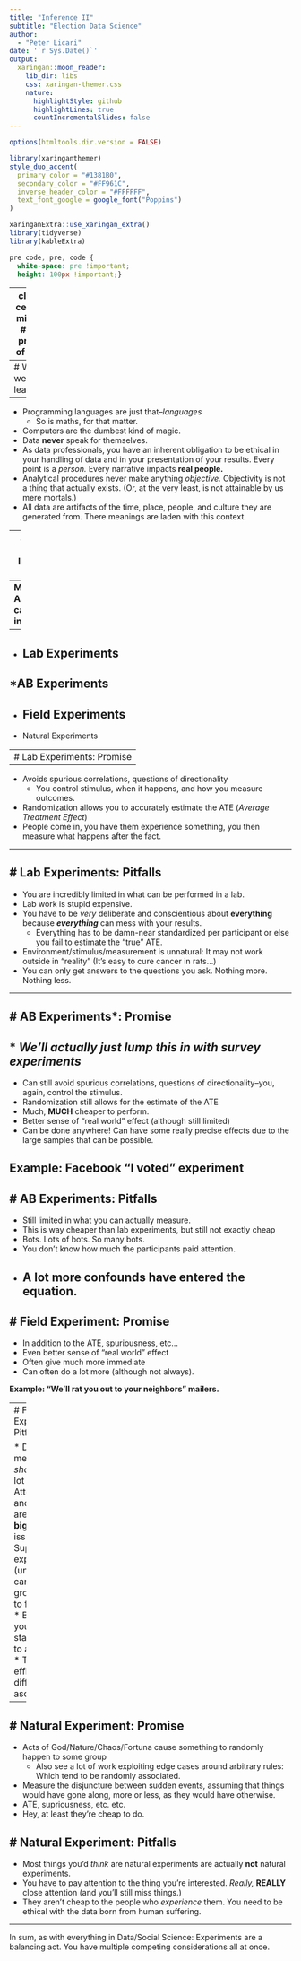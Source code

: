 ```yaml
---
title: "Inference II"
subtitle: "Election Data Science"  
author: 
  - "Peter Licari"
date: '`r Sys.Date()`'
output:
  xaringan::moon_reader:
    lib_dir: libs
    css: xaringan-themer.css
    nature:
      highlightStyle: github
      highlightLines: true
      countIncrementalSlides: false
---
```


```r
options(htmltools.dir.version = FALSE)
```

```r
library(xaringanthemer)
style_duo_accent(
  primary_color = "#1381B0",
  secondary_color = "#FF961C",
  inverse_header_color = "#FFFFFF",
  text_font_google = google_font("Poppins")
)

xaringanExtra::use_xaringan_extra()
library(tidyverse)
library(kableExtra)
```

```css
pre code, pre, code {
  white-space: pre !important;
  height: 100px !important;}
```

--
class: center, middle
# I'm proud of you.

---
# What we've learned.
--

- Programming languages are just that--*languages*
  - So is maths, for that matter.
- Computers are the dumbest kind of magic.
- Data **never** speak for themselves.
- As data professionals, you have an inherent obligation to be ethical in your handling of data and in your presentation of your results. Every point is a *person.* Every narrative impacts **real people.**
- Analytical procedures never make anything *objective.* Objectivity is not a thing that actually exists. (Or, at the very least, is not attainable by us mere mortals.)
- All data are artifacts of the time, place, people, and culture they are generated from. There meanings are laden with this context.

---
# What we're learning today:
--
**More Advanced causal inference**
--

* Lab Experiments
--

*AB Experiments
--

* Field Experiments
--

* Natural Experiments

---
# Lab Experiments: Promise
--

* Avoids spurious correlations, questions of directionality
  * You control stimulus, when it happens, and how you measure outcomes.
* Randomization allows you to accurately estimate the ATE (*Average Treatment Effect*)
* People come in, you have them experience something, you then measure what happens after the fact.

---

# Lab Experiments: Pitfalls
--

* You are incredibly limited in what can be performed in a lab. 
* Lab work is stupid expensive.
* You have to be *very* deliberate and conscientious about **everything** because **_everything_** can mess with your results.
  * Everything has to be damn-near standardized per participant or else you fail to estimate the "true" ATE.
* Environment/stimulus/measurement is unnatural: It may not work outside in "reality" (It's easy to cure cancer in rats...)
* You can only get answers to the questions you ask. Nothing more. Nothing less.


---

# AB Experiments*: Promise
--

\* *We'll actually just lump this in with survey experiments*
--

* Can still avoid spurious correlations, questions of directionality--you, again, control the stimulus.
* Randomization still allows for the estimate of the ATE
* Much, **MUCH** cheaper to perform. 
* Better sense of "real world" effect (although still limited)
* Can be done anywhere! Can have some really precise effects due to the large samples that can be possible.

**Example: Facebook "I voted" experiment**
---
# AB Experiments: Pitfalls
--

* Still limited in what you can actually measure.
* This is way cheaper than lab experiments, but still not exactly cheap
* Bots. Lots of bots. So many bots.
* You don't know how much the participants paid attention.
* A lot more confounds have entered the equation.
---

# Field Experiment: Promise
--

* In addition to the ATE, spuriousness, etc...
* Even better sense of "real world" effect
* Often give much more immediate 
* Can often do a lot more (although not always).

**Example: "We'll rat you out to your neighbors" mailers.**

---
# Field Experiment: Pitfalls

* Doesn't mean you *should* do a lot more!!
* Attentiveness and roll-off are even **bigger** issues.  
* Super expensive (unless you can find a group willing to fund you.)
  * But then you have stakeholders to appease!
* Treatment efficacy is difficult to ascertain.

---

# Natural Experiment: Promise
--

* Acts of God/Nature/Chaos/Fortuna cause something to randomly happen to some group
  * Also see a lot of work exploiting edge cases around arbitrary rules: Which tend to be randomly associated.
* Measure the disjuncture between sudden events, assuming that things would have gone along, more or less, as they would have otherwise.
* ATE, supriousness, etc. etc.
* Hey, at least they're cheap to do.


# Natural Experiment: Pitfalls
--

* Most things you'd *think* are natural experiments are actually **not** natural experiments.
* You have to pay attention to the thing you're interested. *Really,* **REALLY** close attention (and you'll still miss things.)
* They aren't cheap to the people who *experience* them. You need to be ethical with the data born from human suffering. 

---
In sum, as with everything in Data/Social Science: Experiments are a balancing act. You have multiple competing considerations all at once.
